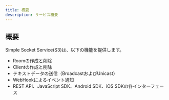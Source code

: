 ```yaml
---
title: 概要
description: サービス概要
---
```


## 概要

Simple Socket Service(S3)は、以下の機能を提供します。
- Roomの作成と削除
- Clientの作成と削除
- テキストデータの送信（BroadcastおよびUnicast）
- WebHookによるイベント通知
- REST API、JavaScript SDK、Android SDK、iOS SDKの各インターフェース